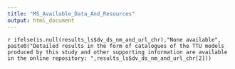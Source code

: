 ```yaml
---
title: "MS_Available_Data_And_Resources"
output: html_document
---
```



`r ifelse(is.null(results_ls$dv_ds_nm_and_url_chr),"None available", paste0("Detailed results in the form of catalogues of the TTU models produced by this study and other supporting information are available in the online repository: ",results_ls$dv_ds_nm_and_url_chr[2]))` 